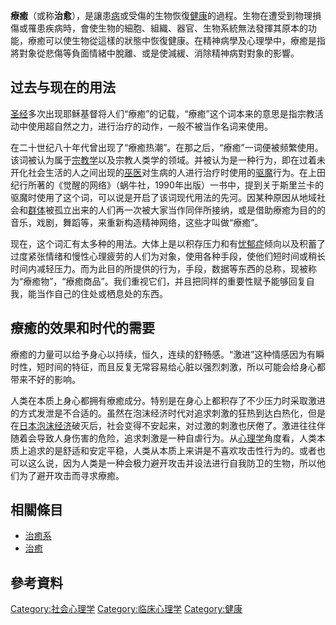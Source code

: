 {{not|傷口癒合|早期療育}}
{{問題條目|
{{Unreferenced |time=2009-04-30T02:58:05+00:00 }}
{{wwv|area=日本}}
{{totallydisputed|time=2009-05-05}}
}}
{{noteTA
|1=zh-hans:愈; zh-hant:癒;
}}
'''療癒'''（或称'''治愈'''），是讓患[[病|病]]或受傷的生物恢復[[健康|健康]]的過程。生物在遭受到物理損傷或罹患疾病時，會使生物的細胞、組織、器官、生物系統無法發揮其原本的功能，療癒可以使生物從這樣的狀態中恢復健康。在精神病學及心理學中，療癒是指將對象從悲傷等負面情緒中脫離、或是使減緩、消除精神病對對象的影響。

== 过去与现在的用法 ==
[[圣经|圣经]]多次出现耶稣基督将人们“療癒”的记载，“療癒”这个词本来的意思是指宗教活动中使用超自然之力，进行治疗的动作，一般不被当作名词来使用。

在二十世纪八十年代曾出现了“療癒热潮”。在那之后，“療癒”一词便被频繁使用。该词被认为属于[[宗教学|宗教学]]以及宗教人类学的领域。并被认为是一种行为，即在过着未开化社会生活的人之间出现的[[巫医|巫医]]对生病的人进行治疗时使用的[[驱魔|驱魔]]行为。在上田纪行所著的《觉醒的网络》（蜗牛社，1990年出版）一书中，提到关于斯里兰卡的驱魔时使用了这个词，可以说是开启了该词现代用法的先河。因某种原因从地域社会和[[群体|群体]]被孤立出来的人们再一次被大家当作同伴所接纳，或是借助療癒为目的的音乐，戏剧，舞蹈等，来重新构造精神网络，这些才叫做“療癒”。

现在，这个词汇有太多种的用法。大体上是以积存压力和有[[忧郁症|忧郁症]]倾向以及积蓄了过度紧张情绪和慢性心理疲劳的人们为对象，使用各种手段，使他们短时间或稍长时间内减轻压力。而为此目的所提供的行为，手段，数据等东西的总称，现被称为“療癒物”，“療癒商品”。我们重视它们，并且把同样的重要性赋予能够回复自我，能当作自己的住处或栖息处的东西。

==療癒的效果和时代的需要 ==
療癒的力量可以给予身心以持续，恒久，连续的舒畅感。“激进”这种情感因为有瞬时性，短时间的特征，而且反复无常容易给心脏以强烈刺激，所以可能会给身心都带来不好的影响。

人类在本质上身心都拥有療癒成分。特别是在身心上都积存了不少压力时采取激进的方式发泄是不合适的。虽然在泡沫经济时代对追求刺激的狂热到达白热化，但是在[[日本泡沫经济|日本泡沫经济]]破灭后，社会变得不安起来，对过激的刺激也厌倦了。激进往往伴随着会导致人身伤害的危险，追求刺激是一种自虐行为。从[[心理学|心理学]]角度看，人类本质上追求的是舒适和安定平稳，人类从本质上来讲是不喜欢攻击性行为的。或者也可以这么说，因为人类是一种会极力避开攻击并设法进行自我防卫的生物，所以他们为了避开攻击而寻求療癒。

== 相關條目 ==
*[[治癒系|治癒系]]
*[[治癒|治癒]]

== 參考資料 ==
{{reflist}}

{{Authority control}}
{{DEFAULTSORT:療癒}}
[[Category:社会心理学|Category:社会心理学]]
[[Category:临床心理学|Category:临床心理学]]
[[Category:健康|Category:健康]]